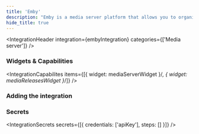 ```yaml
---
title: 'Emby'
description: "Emby is a media server platform that allows you to organize, manage, and stream your personal media collection."
hide_title: true
---
```




<IntegrationHeader
    integration={embyIntegration}
    categories={['Media server']}
/>

### Widgets & Capabilities
<IntegrationCapabilites
    items={[{
        widget: mediaServerWidget
    }/*, {
        widget: mediaReleasesWidget
    }*/]}
/>

### Adding the integration
<AddingIntegration />

### Secrets
<IntegrationSecrets secrets={[{
    credentials: ['apiKey'],
    steps: []
}]} />